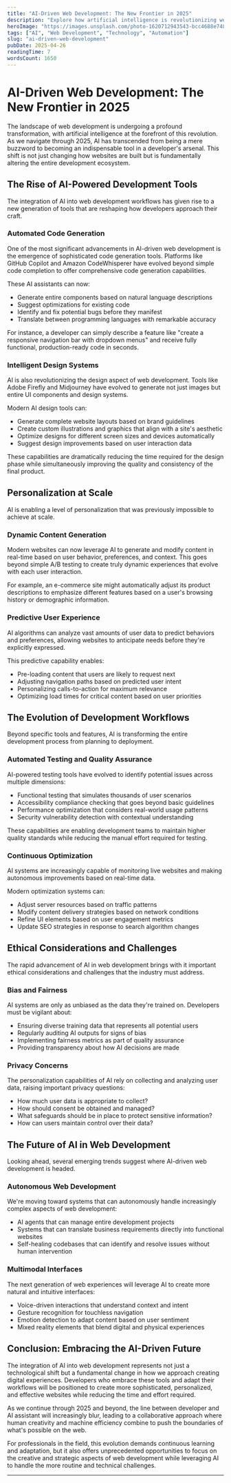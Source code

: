```yaml
---
title: "AI-Driven Web Development: The New Frontier in 2025"
description: "Explore how artificial intelligence is revolutionizing web development with automated coding, intelligent design systems, and personalized user experiences that are reshaping the industry."
heroImage: "https://images.unsplash.com/photo-1620712943543-bcc4688e7485?ixlib=rb-4.0.3&ixid=M3wxMjA3fDB8MHxwaG90by1wYWdlfHx8fGVufDB8fHx8fA%3D%3D&auto=format&fit=crop&w=1965&q=80"
tags: ["AI", "Web Development", "Technology", "Automation"]
slug: "ai-driven-web-development"
pubDate: 2025-04-26
readingTime: 7
wordsCount: 1650
---
```


# AI-Driven Web Development: The New Frontier in 2025

The landscape of web development is undergoing a profound transformation, with artificial intelligence at the forefront of this revolution. As we navigate through 2025, AI has transcended from being a mere buzzword to becoming an indispensable tool in a developer's arsenal. This shift is not just changing how websites are built but is fundamentally altering the entire development ecosystem.

## The Rise of AI-Powered Development Tools

The integration of AI into web development workflows has given rise to a new generation of tools that are reshaping how developers approach their craft.

### Automated Code Generation

One of the most significant advancements in AI-driven web development is the emergence of sophisticated code generation tools. Platforms like GitHub Copilot and Amazon CodeWhisperer have evolved beyond simple code completion to offer comprehensive code generation capabilities.

These AI assistants can now:

- Generate entire components based on natural language descriptions
- Suggest optimizations for existing code
- Identify and fix potential bugs before they manifest
- Translate between programming languages with remarkable accuracy

For instance, a developer can simply describe a feature like "create a responsive navigation bar with dropdown menus" and receive fully functional, production-ready code in seconds.

### Intelligent Design Systems

AI is also revolutionizing the design aspect of web development. Tools like Adobe Firefly and Midjourney have evolved to generate not just images but entire UI components and design systems.

Modern AI design tools can:

- Generate complete website layouts based on brand guidelines
- Create custom illustrations and graphics that align with a site's aesthetic
- Optimize designs for different screen sizes and devices automatically
- Suggest design improvements based on user interaction data

These capabilities are dramatically reducing the time required for the design phase while simultaneously improving the quality and consistency of the final product.

## Personalization at Scale

AI is enabling a level of personalization that was previously impossible to achieve at scale.

### Dynamic Content Generation

Modern websites can now leverage AI to generate and modify content in real-time based on user behavior, preferences, and context. This goes beyond simple A/B testing to create truly dynamic experiences that evolve with each user interaction.

For example, an e-commerce site might automatically adjust its product descriptions to emphasize different features based on a user's browsing history or demographic information.

### Predictive User Experience

AI algorithms can analyze vast amounts of user data to predict behaviors and preferences, allowing websites to anticipate needs before they're explicitly expressed.

This predictive capability enables:

- Pre-loading content that users are likely to request next
- Adjusting navigation paths based on predicted user intent
- Personalizing calls-to-action for maximum relevance
- Optimizing load times for critical content based on user priorities

## The Evolution of Development Workflows

Beyond specific tools and features, AI is transforming the entire development process from planning to deployment.

### Automated Testing and Quality Assurance

AI-powered testing tools have evolved to identify potential issues across multiple dimensions:

- Functional testing that simulates thousands of user scenarios
- Accessibility compliance checking that goes beyond basic guidelines
- Performance optimization that considers real-world usage patterns
- Security vulnerability detection with contextual understanding

These capabilities are enabling development teams to maintain higher quality standards while reducing the manual effort required for testing.

### Continuous Optimization

AI systems are increasingly capable of monitoring live websites and making autonomous improvements based on real-time data.

Modern optimization systems can:

- Adjust server resources based on traffic patterns
- Modify content delivery strategies based on network conditions
- Refine UI elements based on user engagement metrics
- Update SEO strategies in response to search algorithm changes

## Ethical Considerations and Challenges

The rapid advancement of AI in web development brings with it important ethical considerations and challenges that the industry must address.

### Bias and Fairness

AI systems are only as unbiased as the data they're trained on. Developers must be vigilant about:

- Ensuring diverse training data that represents all potential users
- Regularly auditing AI outputs for signs of bias
- Implementing fairness metrics as part of quality assurance
- Providing transparency about how AI decisions are made

### Privacy Concerns

The personalization capabilities of AI rely on collecting and analyzing user data, raising important privacy questions:

- How much user data is appropriate to collect?
- How should consent be obtained and managed?
- What safeguards should be in place to protect sensitive information?
- How can users maintain control over their data?

## The Future of AI in Web Development

Looking ahead, several emerging trends suggest where AI-driven web development is headed.

### Autonomous Web Development

We're moving toward systems that can autonomously handle increasingly complex aspects of web development:

- AI agents that can manage entire development projects
- Systems that can translate business requirements directly into functional websites
- Self-healing codebases that can identify and resolve issues without human intervention

### Multimodal Interfaces

The next generation of web experiences will leverage AI to create more natural and intuitive interfaces:

- Voice-driven interactions that understand context and intent
- Gesture recognition for touchless navigation
- Emotion detection to adapt content based on user sentiment
- Mixed reality elements that blend digital and physical experiences

## Conclusion: Embracing the AI-Driven Future

The integration of AI into web development represents not just a technological shift but a fundamental change in how we approach creating digital experiences. Developers who embrace these tools and adapt their workflows will be positioned to create more sophisticated, personalized, and effective websites while reducing the time and effort required.

As we continue through 2025 and beyond, the line between developer and AI assistant will increasingly blur, leading to a collaborative approach where human creativity and machine efficiency combine to push the boundaries of what's possible on the web.

For professionals in the field, this evolution demands continuous learning and adaptation, but it also offers unprecedented opportunities to focus on the creative and strategic aspects of web development while leveraging AI to handle the more routine and technical challenges.

---


